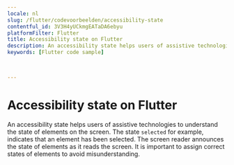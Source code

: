 ```yaml
---
locale: nl
slug: /flutter/codevoorbeelden/accessibility-state
contentful_id: 3V3H4yUCkmgEATaDA6ebyu
platformFilter: Flutter
title: Accessibility state on Flutter
description: An accessibility state helps users of assistive technologies to understand the state of elements on the screen.
keywords: [Flutter code sample]


	
---
```


# Accessibility state on Flutter

An accessibility state helps users of assistive technologies to understand the state of elements on the screen. The state `selected` for example, indicates that an element has been selected. The screen reader announces the state of elements as it reads the screen. It is important to assign correct states of elements to avoid misunderstanding.

<CodeSample id="accessibility-state" locale="nl" platform="flutter"/>